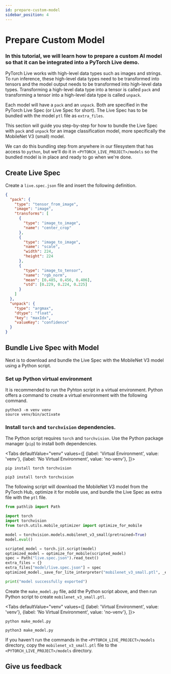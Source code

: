 ```yaml
---
id: prepare-custom-model
sidebar_position: 4
---
```



# Prepare Custom Model

<div className="tutorial-page">

### In this tutorial, we will learn how to prepare a custom AI model so that it can be integrated into a PyTorch Live demo.

PyTorch Live works with high-level data types such as images and strings. To run inference, these high-level data types need to be transformed into tensors and the model output needs to be transformed into high-level data types. Transforming a high-level data type into a tensor is called `pack` and transforming a tensor into a high-level data type is called `unpack`.

Each model will have a `pack` and an `unpack`. Both are specified in the PyTorch Live Spec (or Live Spec for short). The Live Spec has to be bundled with the model `ptl` file as `extra_files`.

This section will guide you step-by-step for how to bundle the Live Spec with `pack` and `unpack` for an image classification model, more specifically the MobileNet V3 (small) model.

We can do this bundling step from anywhere in our filesystem that has access to `python`, but we'll do it in `<PYTORCH_LIVE_PROJECT>/models` so the bundled model is in place and ready to go when we're done.

## Create Live Spec

Create a `live.spec.json` file and insert the following definition.

```json title=live.spec.json
{
  "pack": {
    "type": "tensor_from_image",
    "image": "image",
    "transforms": [
      {
        "type": "image_to_image",
        "name": "center_crop"
      },
      {
        "type": "image_to_image",
        "name": "scale",
        "width": 224,
        "height": 224
      },
      {
        "type": "image_to_tensor",
        "name": "rgb_norm",
        "mean": [0.485, 0.456, 0.406],
        "std": [0.229, 0.224, 0.225]
      }
    ]
  },
  "unpack": {
    "type": "argmax",
    "dtype": "float",
    "key": "maxIdx",
    "valueKey": "confidence"
  }
}
```

## Bundle Live Spec with Model

Next is to download and bundle the Live Spec with the MobileNet V3 model using a Python script.

### Set up Python virtual environment

It is recommended to run the Pyhton script in a virtual environment. Python offers a command to create a virtual environment with the following command.

```shell
python3 -m venv venv
source venv/bin/activate
```

### Install `torch` and `torchvision` dependencies.

The Python script requires `torch` and `torchvision`. Use the Python package manager (`pip`) to install both dependencies.

<Tabs
  defaultValue="venv"
  values={[
    {label: 'Virtual Environment', value: 'venv'},
    {label: 'No Virtual Environment', value: 'no-venv'},
  ]}>
  <TabItem value="venv">

  ```shell
  pip install torch torchvision
  ```

  </TabItem>
  <TabItem value="no-venv">

  ```shell
  pip3 install torch torchvision
  ```

  </TabItem>
</Tabs>


The following script will download the MobileNet V3 model from the PyTorch Hub, optimize it for mobile use, and bundle the Live Spec as extra file with the `ptl` file.

```py title=make_model.py
from pathlib import Path

import torch
import torchvision
from torch.utils.mobile_optimizer import optimize_for_mobile

model = torchvision.models.mobilenet_v3_small(pretrained=True)
model.eval()

scripted_model = torch.jit.script(model)
optimized_model = optimize_for_mobile(scripted_model)
spec = Path("live.spec.json").read_text()
extra_files = {}
extra_files["model/live.spec.json"] = spec
optimized_model._save_for_lite_interpreter("mobilenet_v3_small.ptl", _extra_files=extra_files)

print("model successfully exported")
```

Create the `make_model.py` file, add the Python script above, and then run Python script to create `mobilenet_v3_small.ptl`.

<Tabs
  defaultValue="venv"
  values={[
    {label: 'Virtual Environment', value: 'venv'},
    {label: 'No Virtual Environment', value: 'no-venv'},
  ]}>
  <TabItem value="venv">

  ```shell
  python make_model.py
  ```

  </TabItem>
  <TabItem value="no-venv">

  ```shell
  python3 make_model.py
  ```

  </TabItem>
</Tabs>

If you haven't run the commands in the `<PYTORCH_LIVE_PROJECT>/models` directory, copy the `mobilenet_v3_small.ptl` file to the `<PYTORCH_LIVE_PROJECT>/models` directory.

## Give us feedback

<SurveyLinkButton docTitle="Prepare Custom Model" />

</div>
